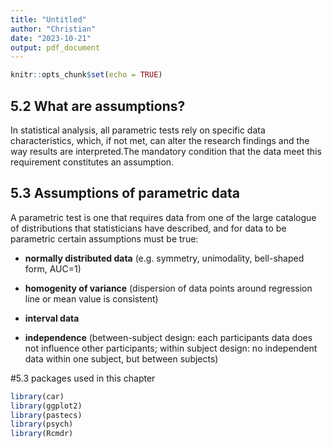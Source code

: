 ---
title: "Untitled"
author: "Christian"
date: "2023-10-21"
output: pdf_document
---

```{r setup, include=FALSE}
knitr::opts_chunk$set(echo = TRUE)
```

## 5.2 What are assumptions?

In statistical analysis, all parametric tests rely on specific data characteristics, which, if not met, can alter the research findings and the way results are interpreted.The mandatory condition that the data meet this requirement constitutes an assumption.

## 5.3 Assumptions of parametric data

A parametric test is one that requires data from one of the large catalogue of distributions that statisticians have described, and for data to be parametric certain assumptions must be true:

-   **normally distributed data** (e.g. symmetry, unimodality, bell-shaped form, AUC=1)

-   **homogenity of variance** (dispersion of data points around regression line or mean value is consistent)

-   **interval data**

-   **independence** (between-subject design: each participants data does not influence other participants; within subject design: no independent data within one subject, but between subjects)

#5.3 packages used in this chapter

```{r}
library(car)
library(ggplot2)
library(pastecs)
library(psych)
library(Rcmdr)
```
